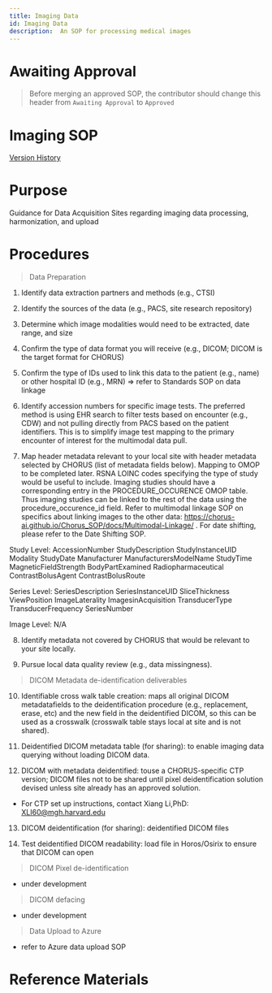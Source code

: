 ```yaml
---
title: Imaging Data
id: Imaging Data
description:  An SOP for processing medical images
---
```


# Awaiting Approval 
> Before merging an approved SOP, the contributor should change this header from `Awaiting Approval` to `Approved`

# Imaging SOP
[Version History](https://github.com/chorus-ai/Chorus_SOP/commits/review-imaging/sop-website/docs/Imaging-Data/review-imaging.mdx)

# Purpose

Guidance for Data Acquisition Sites regarding imaging data processing, harmonization, and upload

# Procedures

> Data Preparation
1. Identify data extraction partners and methods (e.g., CTSI) 

2. Identify the sources of the data (e.g., PACS, site research repository) 

3. Determine which image modalities would need to be extracted, date range, and size 

4. Confirm the type of data format you will receive (e.g., DICOM; DICOM is the target format for CHORUS) 

5. Confirm the type of IDs used to link this data to the patient (e.g., name) or other hospital ID (e.g., MRN) => refer to Standards SOP on data linkage

6. Identify accession numbers for specific image tests. The preferred method is using EHR search to filter tests based on encounter (e.g., CDW) and not pulling directly from PACS based on the patient identifiers. This is to simplify image test mapping to the primary encounter of interest for the multimodal data pull.

7. Map header metadata relevant to your local site with header metadata selected by CHORUS (list of metadata fields below). Mapping to OMOP to be completed later. RSNA LOINC codes specifying the type of study would be useful to include. Imaging studies should have a corresponding entry in the PROCEDURE_OCCURENCE OMOP table. Thus imaging studies can be linked to the rest of the data using the procedure_occurence_id field. Refer to multimodal linkage SOP on specifics about linking images to the other data: https://chorus-ai.github.io/Chorus_SOP/docs/Multimodal-Linkage/ . For date shifting, please refer to the  Date Shifting SOP.

Study Level:
AccessionNumber
StudyDescription
StudyInstanceUID
Modality
StudyDate
Manufacturer
ManufacturersModelName
StudyTime
MagneticFieldStrength
BodyPartExamined
Radiopharmaceutical
ContrastBolusAgent
ContrastBolusRoute

Series Level:
SeriesDescription
SeriesInstanceUID
SliceThickness
ViewPosition
ImageLaterality
ImagesinAcquisition
TransducerType
TransducerFrequency
SeriesNumber

Image Level: 
N/A

8. Identify metadata not covered by CHORUS that would be relevant to your site locally.

9. Pursue local data quality review (e.g., data missingness). 

> DICOM Metadata de-identification deliverables

10. Identifiable cross walk table creation: maps all original DICOM metadatafields to the deidentification procedure (e.g., replacement, erase, etc) and the new field in the deidentified DICOM, so this can be used as a crosswalk (crosswalk table stays local at site and is not shared).

11. Deidentified DICOM metadata table (for sharing): to enable imaging data querying without loading DICOM data.

12. DICOM with metadata deidentified: touse a CHORUS-specific CTP version; DICOM files not to be shared until pixel deidentification solution devised unless site already has an approved solution.

- For CTP set up instructions, contact Xiang Li,PhD: XLI60@mgh.harvard.edu

13. DICOM deidentification (for sharing): deidentified DICOM files

14. Test deidentified DICOM readability: load file in Horos/Osirix to ensure that DICOM can open

> DICOM Pixel de-identification

- under development

> DICOM defacing

- under development

> Data Upload to Azure

- refer to Azure data upload SOP

# Reference Materials
